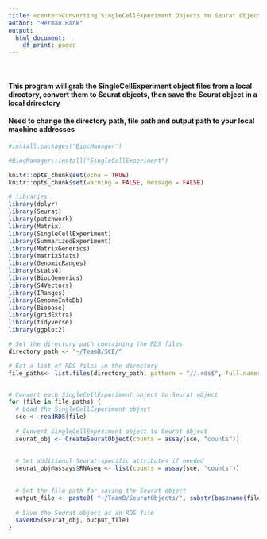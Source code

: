 ---
title: <center>Converting SingleCellExperiment Objects to Seurat Objects</center>
author: "Herman Bank"
output:
  html_document:
    df_print: paged
---
<br>

<h4>This program will grab the SingleCellExperiment object files from a local directory, convert them to Seurat objects, then save the Seurat object in a local drirectory</h4>

<h4>Need to change the directory path, file path and output path to your local machine addresses</h4>
```{r}
#install.packages("BiocManager")
```

```{r}
#BiocManager::install("SingleCellExperiment")
```


```{r setup, include=FALSE}

knitr::opts_chunk$set(echo = TRUE)
knitr::opts_chunk$set(warning = FALSE, message = FALSE) 

# libraries
library(dplyr)
library(Seurat)
library(patchwork)
library(Matrix)
library(SingleCellExperiment)
library(SummarizedExperiment)
library(MatrixGenerics)
library(matrixStats)
library(GenomicRanges)
library(stats4)
library(BiocGenerics)
library(S4Vectors)
library(IRanges)
library(GenomeInfoDb)
library(Biobase)
library(gridExtra)
library(tidyverse)
library(ggplot2)
```


```{r}

# Set the directory path containing the RDS files
directory_path <- "~/TeamB/SCE/"

# Get a list of RDS files in the directory
file_paths<- list.files(directory_path, pattern = "//.rds$", full.names = TRUE)


# Convert each SingleCellExperiment object to Seurat object
for (file in file_paths) {
  # Load the SingleCellExperiment object
  sce <- readRDS(file)
  
  # Convert SingleCellExperiment object to Seurat object
  seurat_obj <- CreateSeuratObject(counts = assay(sce, "counts"))
  
  
  # Set additional Seurat-specific attributes if needed
  seurat_obj@assays$RNAseq <- list(counts = assay(sce, "counts"))
  
  
  # Set the file path for saving the Seurat object
  output_file <- paste0( "~/TeamB/SeuratObjects/", substr(basename(file), 1, 5), ".rds")
  
  # Save the Seurat object as an RDS file
  saveRDS(seurat_obj, output_file)
}
```



